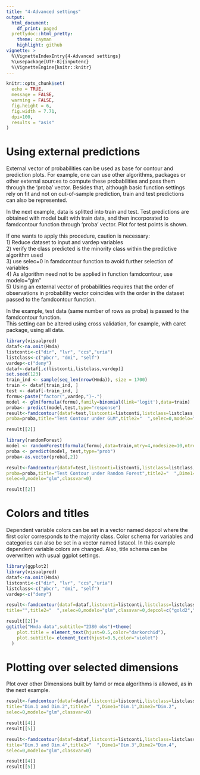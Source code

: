 ```yaml
---
title: "4-Advanced settings"
output:
  html_document:
    df_print: paged
  prettydoc::html_pretty:
    theme: cayman
    highlight: github
vignette: >
  %\VignetteIndexEntry{4-Advanced settings}
  %\usepackage[UTF-8]{inputenc}    
  %\VignetteEngine{knitr::knitr}
---
```

```r
knitr::opts_chunk$set(
  echo = TRUE,
  message = FALSE,
  warning = FALSE,
  fig.height = 6,
  fig.width = 7.71,
  dpi=100,
  results = "asis"
)
```
# Using external predictions

External vector of probabilities can be used as base for contour and prediction plots. For example, one can use other algorithms, packages or other external sources to compute these probabilities and pass them through the 'proba' vector.
Besides that, although basic function settings rely on fit and not on out-of-sample prediction, train and test predictions can also be represented.  
  
In the next example, data is splitted into train and test. Test predictions are obtained with model built with train data, and then incorporated to famdcontour function through 'proba' vector. Plot for test points is shown.  
  
If one wants to apply this procedure, caution is necessary:  
 1) Reduce dataset to input and vardep variables  
 2) verify the class predicted is the minority class within the predictive algorithm used  
 3) use selec=0 in famdcontour function to avoid further selection of variables  
 4) As algorithm need not to be applied in function famdcontour, use  modelo="glm"  
 5) Using an external vector of probabilities requires that the order of observations in probability vector coincides with the order in the dataset passed to the famdcontour function.
   
 In the example, test data (same number of rows as proba) is passed to the famdcontour function.  
 This setting can be altered using cross validation, for example, with caret package, using all data.  
```r
library(visualpred)
dataf<-na.omit(Hmda)
listconti<-c("dir", "lvr", "ccs","uria")
listclass<-c("pbcr", "dmi", "self")
vardep<-c("deny")
dataf<-dataf[,c(listconti,listclass,vardep)]
set.seed(123)
train_ind <- sample(seq_len(nrow(Hmda)), size = 1700)
train <- dataf[train_ind, ]
test <- dataf[-train_ind, ]
formu<-paste("factor(",vardep,")~.")
model <- glm(formula(formu),family=binomial(link='logit'),data=train)
proba<- predict(model,test,type="response")
result<-famdcontour(dataf=test,listconti=listconti,listclass=listclass,vardep=vardep,
proba=proba,title="Test Contour under GLM",title2="  ",selec=0,modelo="glm",classvar=0)

result[[2]]
```

```r
library(randomForest)
model <- randomForest(formula(formu),data=train,mtry=4,nodesize=10,ntree=300)
proba <- predict(model, test,type="prob")
proba<-as.vector(proba[,2])

result<-famdcontour(dataf=test,listconti=listconti,listclass=listclass,vardep=vardep,
proba=proba,title="Test Contour under Random Forest",title2="  ",Dime1="Dim.1",Dime2="Dim.2",
selec=0,modelo="glm",classvar=0)

result[[2]]
```

# Colors and titles
Dependent variable colors can be set in a vector named depcol where the first color corresponds to the majority class.
Color schema for variables and categories can also be set in a vector named listacol. In this example dependent
variable colors are changed. Also, title schema can be overwritten with usual ggplot settings.

```r
library(ggplot2)
library(visualpred)
dataf<-na.omit(Hmda)
listconti<-c("dir", "lvr", "ccs","uria")
listclass<-c("pbcr", "dmi", "self")
vardep<-c("deny")

result<-famdcontour(dataf=dataf,listconti=listconti,listclass=listclass,vardep=vardep,
title="",title2="  ",selec=0,modelo="glm",classvar=0,depcol=c("gold2","deeppink3"))

result[[2]]+
ggtitle("Hmda data",subtitle="2380 obs")+theme(
    plot.title = element_text(hjust=0.5,color="darkorchid"),
    plot.subtitle= element_text(hjust=0.5,color="violet")
  )
```

# Plotting over selected dimensions

Plot over other Dimensions built by famd or mca algorithms is allowed, as in the next example.

```r
result<-famdcontour(dataf=dataf,listconti=listconti,listclass=listclass,vardep=vardep,
title="Dim.1 and Dim.2",title2="  ",Dime1="Dim.1",Dime2="Dim.2",
selec=0,modelo="glm",classvar=0)

result[[4]]
result[[5]]

result<-famdcontour(dataf=dataf,listconti=listconti,listclass=listclass,vardep=vardep,
title="Dim.3 and Dim.4",title2="  ",Dime1="Dim.3",Dime2="Dim.4",
selec=0,modelo="glm",classvar=0)

result[[4]]
result[[5]]
```










